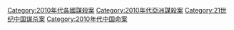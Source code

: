 [[Category:2010年代各國謀殺案|Category:2010年代各國謀殺案]]
[[Category:2010年代亞洲謀殺案|Category:2010年代亞洲謀殺案]]
[[Category:21世纪中国谋杀案|Category:21世纪中国谋杀案]]
[[Category:2010年代中国命案|Category:2010年代中国命案]]